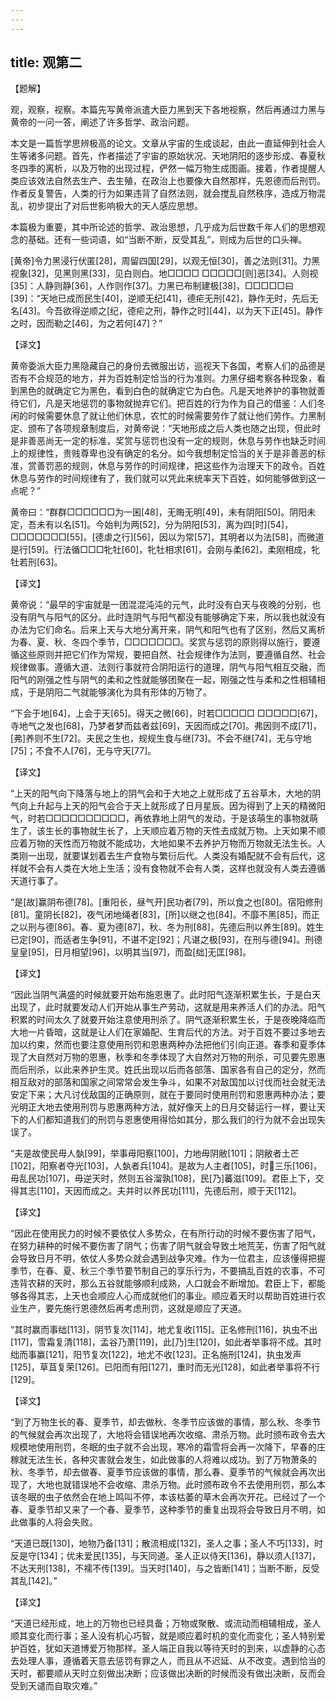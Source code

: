 ```yaml
---
---
---
```

title: 观第二
---





【题解】


观，观察，视察。本篇先写黄帝派遣大臣力黑到天下各地视察，然后再通过力黑与黄帝的一问一答，阐述了许多哲学、政治问题。


本文是一篇哲学思辨极高的论文。文章从宇宙的生成谈起，由此一直延伸到社会人生等诸多问题。首先，作者描述了宇宙的原始状况、天地阴阳的逐步形成、春夏秋冬四季的离析，以及万物的出现过程，俨然一幅万物生成图画。接着，作者提醒人类应该效法自然去生产、去生殖，在政治上也要像大自然那样，先恩德而后刑罚。作者反复警告，人类的行为如果违背了自然法则，就会搅乱自然秩序，造成万物混乱，初步提出了对后世影响极大的天人感应思想。


本篇极为重要，其中所论述的哲学、政治思想，几乎成为后世数千年人们的思想观念的基础。还有一些词语，如“当断不断，反受其乱”，则成为后世的口头禅。


[黄帝]令力黑浸行伏匿[28]，周留四国[29]，以观无恒[30]，善之法则[31]。力黑视象[32]，见黑则黑[33]，见白则白。地□□□□ □□□□□[则]恶[34]。人则视[35]：人静则静[36]，人作则作[37]。力黑已布制建极[38]，□□□□□曰[39]：“天地已成而民生[40]，逆顺无纪[41]，德疟无刑[42]，静作无时，先后无名[43]。今吾欲得逆顺之[纪，德疟之刑，静作之时][44]，以为天下正[45]。静作之时，因而勒之[46]，为之若何[47]？”


【译文】


黄帝委派大臣力黑隐藏自己的身份去微服出访，巡视天下各国，考察人们的品德是否有不合规范的地方，并为百姓制定恰当的行为准则。力黑仔细考察各种现象，看到黑色的就确定它为黑色，看到白色的就确定它为白色。凡是天地养护的事物就善待它们，凡是天地惩罚的事物就抛弃它们。把百姓的行为作为自己的借鉴：人们冬闲的时候需要休息了就让他们休息，农忙的时候需要劳作了就让他们劳作。力黑制定、颁布了各项规章制度后，对黄帝说：“天地形成之后人类也随之出现，但此时是非善恶尚无一定的标准，奖赏与惩罚也没有一定的规则，休息与劳作也缺乏时间上的规律性，贵贱尊卑也没有确定的名分。如今我想制定恰当的关于是非善恶的标准，赏善罚恶的规则，休息与劳作的时间规律，把这些作为治理天下的政令。百姓休息与劳作的时间规律有了，我们就可以凭此来统率天下百姓，如何能够做到这一点呢？”


黄帝曰：“群群□□□□□□为一囷[48]，无晦无明[49]，未有阴阳[50]。阴阳未定，吾未有以名[51]。今始判为两[52]，分为阴阳[53]，离为四[时][54]，□□□□□□□[55]。[德虐之行][56]，因以为常[57]，其明者以为法[58]，而微道是行[59]。行法循□□□牝牡[60]，牝牡相求[61]，会刚与柔[62]，柔刚相成，牝牡若刑[63]。


【译文】


黄帝说：“最早的宇宙就是一团混混沌沌的元气，此时没有白天与夜晚的分别，也没有阴气与阳气的区分。此时连阴气与阳气都没有能够确定下来，所以我也就没有办法为它们命名。后来上天与大地分离开来，阴气和阳气也有了区别，然后又离析为春、夏、秋、冬四个季节，□□□□□□□。奖赏与惩罚的原则得以施行，要遵循这些原则并把它们作为常规，要把自然、社会规律作为法则，要遵循自然、社会规律做事。遵循大道、法则行事就符合阴阳运行的道理，阴气与阳气相互交融，而阳气的刚强之性与阴气的柔和之性就能够团聚在一起，刚强之性与柔和之性相辅相成，于是阴阳二气就能够演化为具有形体的万物了。


“下会于地[64]，上会于天[65]。得天之微[66]，时若□□□□□ □□□□□[67]，寺地气之发也[68]，乃梦者梦而兹者兹[69]，天因而成之[70]。弗因则不成[71]，[弗]养则不生[72]。夫民之生也，规规生食与继[73]。不会不继[74]，无与守地[75]；不食不人[76]，无与守天[77]。


【译文】


“上天的阳气向下降落与地上的阴气会和于大地之上就形成了五谷草木，大地的阴气向上升起与上天的阳气会合于天上就形成了日月星辰。因为得到了上天的精微阳气，时若□□□□□□□□□□，再依靠地上阴气的发动，于是该萌生的事物就萌生了，该生长的事物就生长了，上天顺应着万物的天性去成就万物。上天如果不顺应着万物的天性而万物就不能成功，大地如果不去养护万物而万物就无法生长。人类刚一出现，就要谋划着去生产食物与繁衍后代。人类没有婚配就不会有后代，这样就不会有人类在大地上生活；没有食物就不会有人类，这样也就没有人类去遵循天道行事了。


“是[故]赢阴布德[78]。[重阳长，昼气开]民功者[79]，所以食之也[80]。宿阳修刑[81]。童阴长[82]，夜气闭地绳者[83]，[所]以继之也[84]。不靡不黑[85]，而正之以刑与德[86]。春、夏为德[87]，秋、冬为刑[88]，先德后刑以养生[89]。姓生已定[90]，而适者生争[91]，不谌不定[92]；凡谌之极[93]，在刑与德[94]。刑德皇皇[95]，日月相望[96]，以明其当[97]，而盈[绌]无匡[98]。


【译文】


“因此当阴气满盛的时候就要开始布施恩惠了。此时阳气逐渐积累生长，于是白天出现了，此时就要发动人们开始从事生产劳动，这就是用来养活人们的办法。阳气积累的时间太久了就要开始注意使用刑杀了。阴气逐渐积累生长，于是夜晚降临而大地一片昏暗，这就是让人们在家婚配、生育后代的方法。对于百姓不要过多地去加以约束，然而也要注意使用刑罚和恩惠两种办法把他们引向正道。春季和夏季体现了大自然对万物的恩惠，秋季和冬季体现了大自然对万物的刑杀，可见要先恩惠而后刑杀，以此来养护生灵。姓氏出现以后而各部落、国家各有自己的定分，然而相互敌对的部落和国家之间常常会发生争斗，如果不对敌国加以讨伐而社会就无法安定下来；大凡讨伐敌国的正确原则，就在于要同时使用刑罚和恩惠两种办法；要光明正大地去使用刑罚与恩惠两种方法，就好像天上的日月交替运行一样，要让天下的人们都知道我们的刑罚与恩惠使用得恰如其分，那么我们的行为就不会出现失误了。


“夫是故使民毋人埶[99]，举事毋阳察[100]，力地毋阴敝[101]；阴敝者土芒[102]，阳察者夺光[103]，人埶者兵[104]。是故为人主者[105]，时𢯶三乐[106]，毋乱民功[107]，毋逆天时，然则五谷溜孰[108]，民[乃]蕃滋[109]。君臣上下，交得其志[110]，天因而成之。夫并时以养民功[111]，先德后刑，顺于天[112]。


【译文】


“因此在使用民力的时候不要依仗人多势众，在有所行动的时候不要伤害了阳气，在努力耕种的时候不要伤害了阴气；伤害了阴气就会导致土地荒芜，伤害了阳气就会导致日月不明，依仗人多势众就会遇到战争灾难。作为一位君主，应该懂得把握季节，在春、夏、秋三个季节要节制自己的享乐行为，不要搞乱百姓的农事，不可违背农耕的天时，那么五谷就能够顺利成熟，人口就会不断增加。君臣上下，都能够各得其志，上天也会顺应人心而成就他们的事业。顺应着天时以帮助百姓进行农业生产，要先施行恩德然后再考虑刑罚，这就是顺应了天道。


“其时赢而事绌[113]，阴节复次[114]，地尤复收[115]。正名修刑[116]，执虫不出[117]，雪霜复清[118]，孟谷乃萧[119]，此[乃]生[120]，如此者举事将不成。其时绌而事赢[121]，阳节复次[122]，地尤不收[123]。正名施刑[124]，执虫发声[125]，草苴复荣[126]。已阳而有阳[127]，重时而无光[128]，如此者举事将不行[129]。


【译文】


“到了万物生长的春、夏季节，却去做秋、冬季节应该做的事情，那么秋、冬季节的气候就会再次出现了，大地将会错误地再次收缩、肃杀万物。此时颁布政令去大规模地使用刑罚，冬眠的虫子就不会出现，寒冷的霜雪将会再一次降下，早春的庄稼就无法生长，各种灾害就会发生，如此做事的人将难以成功。到了万物萧条的秋、冬季节，却去做春、夏季节应该做的事情，那么春、夏季节的气候就会再次出现了，大地也就错误地不会收缩、肃杀万物。此时颁布政令不去使用刑罚，那么本该冬眠的虫子依然会在地上鸣叫不停，本该枯萎的草木会再次开花。已经过了一个春、夏季节却又来了一个春、夏季节，这种季节的重复出现将会导致日月不明，如此做事的人将会失败。


“天道已既[130]，地物乃备[131]；散流相成[132]，圣人之事；圣人不巧[133]，时反是守[134]；优未爱民[135]，与天同道。圣人正以侍天[136]，静以须人[137]，不达天刑[138]，不襦不传[139]。当天时[140]，与之皆断[141]；当断不断，反受其乱[142]。”


【译文】


“天道已经形成，地上的万物也已经具备；万物或聚散、或流动而相辅相成，圣人顺其变化而行事；圣人没有机心巧智，就是顺应着时机的变化而变化；圣人特别爱护百姓，犹如天道博爱万物那样。圣人端正自我以等待天时的到来，以虚静的心态去处理人事，遵循着天意去惩罚有罪之人，而且从不迟延、从不改变。遇到恰当的天时，都要顺从天时立刻做出决断；应该做出决断的时候而没有做出决断，反而会受到天谴而自取灾难。”